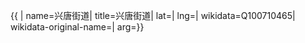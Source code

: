 {{ {{{1|PRC admin/showdata}}}|
name=兴唐街道|
title=兴唐街道|
lat=|
lng=|
wikidata=Q100710465|
wikidata-original-name=|
arg={{{arg|}}}}}